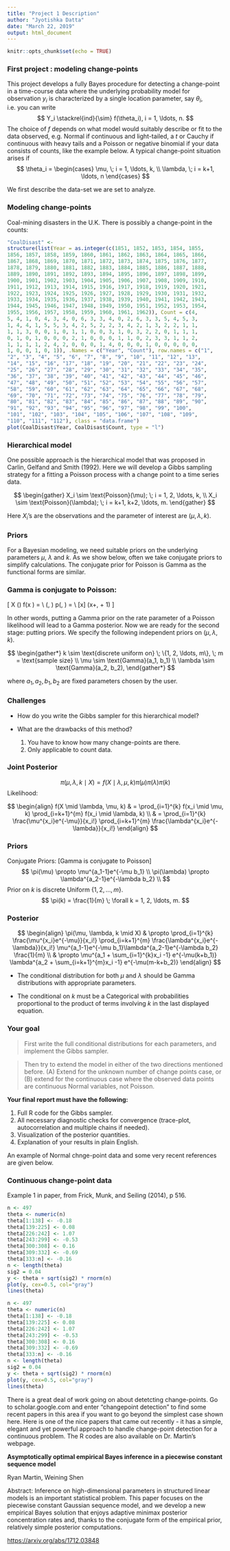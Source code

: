 ```yaml
---
title: "Project 1 Description"
author: "Jyotishka Datta"
date: "March 22, 2019"
output: html_document
---
```


```r
knitr::opts_chunk$set(echo = TRUE)
```

### First project : modeling change-points

This project develops a fully Bayes procedure for detecting a change-point in a time-course data where the underlying probability model for observation $y_i$ is characterized by a single location parameter, say $\theta_i$, i.e. you can write $$
Y_i \stackrel{ind}{\sim} f(\theta_i), i = 1, \ldots, n. 
$$
The choice of $f$ depends on what model would suitably describe or fit to the data observed, e.g. Normal if continuous and light-tailed, a $t$ or Cauchy if continuous with heavy tails and a Poisson or negative binomial if your data consists of counts, like the example below. A typical change-point situation arises if 
$$
\theta_i = \begin{cases} \mu, \; i = 1, \ldots, k, \\
                         \lambda, \; i = k+1, \ldots, n
            \end{cases}
$$

We first describe the data-set we are set to analyze. 

### Modeling change-points 

Coal-mining disasters in the U.K. There is possibly a change-point in the counts:

```r
"CoalDisast" <-
structure(list(Year = as.integer(c(1851, 1852, 1853, 1854, 1855, 
1856, 1857, 1858, 1859, 1860, 1861, 1862, 1863, 1864, 1865, 1866, 
1867, 1868, 1869, 1870, 1871, 1872, 1873, 1874, 1875, 1876, 1877, 
1878, 1879, 1880, 1881, 1882, 1883, 1884, 1885, 1886, 1887, 1888, 
1889, 1890, 1891, 1892, 1893, 1894, 1895, 1896, 1897, 1898, 1899, 
1900, 1901, 1902, 1903, 1904, 1905, 1906, 1907, 1908, 1909, 1910, 
1911, 1912, 1913, 1914, 1915, 1916, 1917, 1918, 1919, 1920, 1921, 
1922, 1923, 1924, 1925, 1926, 1927, 1928, 1929, 1930, 1931, 1932, 
1933, 1934, 1935, 1936, 1937, 1938, 1939, 1940, 1941, 1942, 1943, 
1944, 1945, 1946, 1947, 1948, 1949, 1950, 1951, 1952, 1953, 1954, 
1955, 1956, 1957, 1958, 1959, 1960, 1961, 1962)), Count = c(4, 
5, 4, 1, 0, 4, 3, 4, 0, 6, 3, 3, 4, 0, 2, 6, 3, 3, 5, 4, 5, 3, 
1, 4, 4, 1, 5, 5, 3, 4, 2, 5, 2, 2, 3, 4, 2, 1, 3, 2, 2, 1, 1, 
1, 1, 3, 0, 0, 1, 0, 1, 1, 0, 0, 3, 1, 0, 3, 2, 2, 0, 1, 1, 1, 
0, 1, 0, 1, 0, 0, 0, 2, 1, 0, 0, 0, 1, 1, 0, 2, 3, 3, 1, 1, 2, 
1, 1, 1, 1, 2, 4, 2, 0, 0, 0, 1, 4, 0, 0, 0, 1, 0, 0, 0, 0, 0, 
1, 0, 0, 1, 0, 1)), .Names = c("Year", "Count"), row.names = c("1", 
"2", "3", "4", "5", "6", "7", "8", "9", "10", "11", "12", "13", 
"14", "15", "16", "17", "18", "19", "20", "21", "22", "23", "24", 
"25", "26", "27", "28", "29", "30", "31", "32", "33", "34", "35", 
"36", "37", "38", "39", "40", "41", "42", "43", "44", "45", "46", 
"47", "48", "49", "50", "51", "52", "53", "54", "55", "56", "57", 
"58", "59", "60", "61", "62", "63", "64", "65", "66", "67", "68", 
"69", "70", "71", "72", "73", "74", "75", "76", "77", "78", "79", 
"80", "81", "82", "83", "84", "85", "86", "87", "88", "89", "90", 
"91", "92", "93", "94", "95", "96", "97", "98", "99", "100", 
"101", "102", "103", "104", "105", "106", "107", "108", "109", 
"110", "111", "112"), class = "data.frame")
plot(CoalDisast$Year, CoalDisast$Count, type = "l")
```



### Hierarchical model 

One possible approach is the hierarchical model that was proposed in Carlin, Gelfand and Smith (1992). 
Here we will develop a Gibbs sampling strategy for a fitting a Poisson process with a change point to a time series data.

$$
\begin{gather}
X_i \sim \text{Poisson}(\mu); \; i = 1, 2, \ldots, k, \\
X_i \sim \text{Poisson}(\lambda); \; i = k+1, k+2, \ldots, m.
\end{gather}
$$


Here $X_i$'s are the observations and the parameter of interest are $(\mu, \lambda, k)$.


### Priors 
For a Bayesian modeling, we need suitable priors on the underlying parameters $\mu$, $\lambda$ and $k$. As we show below, often we take conjugate priors to simplify calculations. The conjugate prior for Poisson is Gamma as the functional forms are similar. 

### Gamma is conjugate to Poisson:

\[
\text{Poisson likelihood: } X \mid \lambda \sim \text{Pois}(\lambda) \Rightarrow f(x \mid \lambda) = \frac{e^{-\lambda} \lambda^x}{x!} \\
\text{Gamma prior: } \lambda \sim \text{Gamma}(\alpha, \beta) \Rightarrow  p(\lambda \mid \alpha, \beta) = \frac{\lambda^{\alpha-1} \beta^{\alpha} e^{-\beta \lambda}}{\Gamma(\alpha)} \\
\text{Posterior: }
[\lambda \mid x] \sim \text{Gamma}(x+\alpha, \beta + 1)
\]

In other words, putting a Gamma prior on the rate parameter of a Poisson likelihood will lead to a Gamma posterior. Now we are ready for the second stage: putting priors. We specify the following independent priors on $(\mu, \lambda, k)$.

$$
\begin{gather*}
k \sim \text{discrete uniform on} \; \{1, 2, \ldots, m\}, \; m = \text{sample size} \\
\mu \sim \text{Gamma}(a_1, b_1) \\
\lambda \sim \text{Gamma}(a_2, b_2),
\end{gather*}
$$

where $a_1, a_2, b_1, b_2$ are fixed parameters chosen by the user. 


### Challenges

-  How do you write the Gibbs sampler for this hierarchical model?

-  What are the drawbacks of this method?

    1.  You have to know how many change-points are there. 
    2.  Only applicable to count data. 
    

### Joint Posterior 

$$
\pi(\mu, \lambda, k \mid X) = f(X \mid \lambda, \mu, k) \pi(\mu) \pi(\lambda) \pi(k)
$$
Likelihood:

$$
\begin{align}
f(X \mid \lambda, \mu, k) & = \prod_{i=1}^{k} f(x_i \mid \mu, k) \prod_{i=k+1}^{m} f(x_i \mid \lambda, k) \\
& = \prod_{i=1}^{k} \frac{\mu^{x_i}e^{-\mu}}{x_i!} \prod_{i=k+1}^{m} \frac{\lambda^{x_i}e^{-\lambda}}{x_i!}
\end{align}
$$

### Priors 

Conjugate Priors: [Gamma is conjugate to Poisson]
$$
\pi(\mu) \propto \mu^{a_1-1}e^{-\mu b_1} \\
\pi(\lambda) \propto \lambda^{a_2-1}e^{-\lambda b_2} \\
$$
Prior on $k$ is discrete Uniform $\{1, 2, \ldots, m\}$.
$$
\pi(k) = \frac{1}{m} \; \forall k = 1, 2, \ldots, m.
$$

### Posterior 
$$
\begin{align}
\pi(\mu, \lambda, k \mid X) & \propto \prod_{i=1}^{k} \frac{\mu^{x_i}e^{-\mu}}{x_i!} \prod_{i=k+1}^{m} \frac{\lambda^{x_i}e^{-\lambda}}{x_i!} \mu^{a_1-1}e^{-\mu b_1}\lambda^{a_2-1}e^{-\lambda b_2} \frac{1}{m} \\
& \propto \mu^{a_1 + \sum_{i=1}^{k}x_i -1} e^{-\mu(k+b_1)} \lambda^{a_2 + \sum_{i=k+1}^{m}x_i -1} e^{-\mu(m-k+b_2)} 
\end{align}
$$

-  The conditional distribution for both $\mu$ and $\lambda$ should be Gamma distributions with appropriate parameters. 

-  The conditional on $k$ must be a Categorical with probabilities proportional to the product of terms involving $k$ in the last displayed equation.


### Your goal 

> First write the full conditional distributions for each parameters, and implement the Gibbs sampler. 

> Then try to extend the model in either of the two directions mentioned before. (A) Extend for the unknown number of change points case, or (B) extend for the continuous case where the observed data points are continuous Normal variables, not Poisson. 

**Your final report must have the following:** 

1.  Full R code for the Gibbs sampler. 
2.  All necessary diagnostic checks for convergence (trace-plot, autocorrelation and multiple chains if needed).
3.  Visualization of the posterior quantities. 
4.  Explanation of your results in plain English.


An example of Normal chnge-point data and some very recent references are given below.

### Continuous change-point data 

Example 1 in paper, from Frick, Munk, and Seiling (2014), p 516.

```r
n <- 497
theta <- numeric(n)
theta[1:138] <- -0.18
theta[139:225] <- 0.08
theta[226:242] <- 1.07
theta[243:299] <- -0.53
theta[300:308] <- 0.16
theta[309:332] <- -0.69
theta[333:n] <- -0.16
n <- length(theta)
sig2 = 0.04
y <- theta + sqrt(sig2) * rnorm(n)
plot(y, cex=0.5, col="gray")
lines(theta)
```

```r
n <- 497
theta <- numeric(n)
theta[1:138] <- -0.18
theta[139:225] <- 0.08
theta[226:242] <- 1.07
theta[243:299] <- -0.53
theta[300:308] <- 0.16
theta[309:332] <- -0.69
theta[333:n] <- -0.16
n <- length(theta)
sig2 = 0.04
y <- theta + sqrt(sig2) * rnorm(n)
plot(y, cex=0.5, col="gray")
lines(theta)
```

There is a great deal of work going on about detetcting change-points. Go to scholar.google.com and enter "changepoint detection" to find some recent papers in this area if you want to go beyond the simplest case shown here. Here is one of the nice papers that came out recently - it has a simple, elegant and yet powerful approach to handle change-point detection for a continuous problem. The R codes are also available on Dr. Martin's webpage. 
    
**Asymptotically optimal empirical Bayes inference in a piecewise constant sequence model**

Ryan Martin, Weining Shen

Abstract:
Inference on high-dimensional parameters in structured linear models is an important statistical problem. This paper focuses on the piecewise constant Gaussian sequence model, and we develop a new empirical Bayes solution that enjoys adaptive minimax posterior concentration rates and, thanks to the conjugate form of the empirical prior, relatively simple posterior computations.

[https://arxiv.org/abs/1712.03848](https://arxiv.org/abs/1712.03848)

